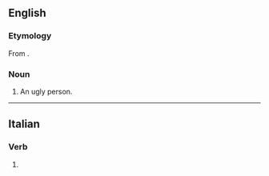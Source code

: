 ==English==

===Etymology===
From {{suffix|fugly|o|gloss2=diminutive suffix|lang=en}}.

===Noun===
{{en-noun|s|fuggoes}}

# {{lb|en|vulgar|slang}} An ugly person.

----

==Italian==

===Verb===
{{head|it|verb form}}

# {{inflection of|fuggire||1|s|pres|indc|lang=it}}